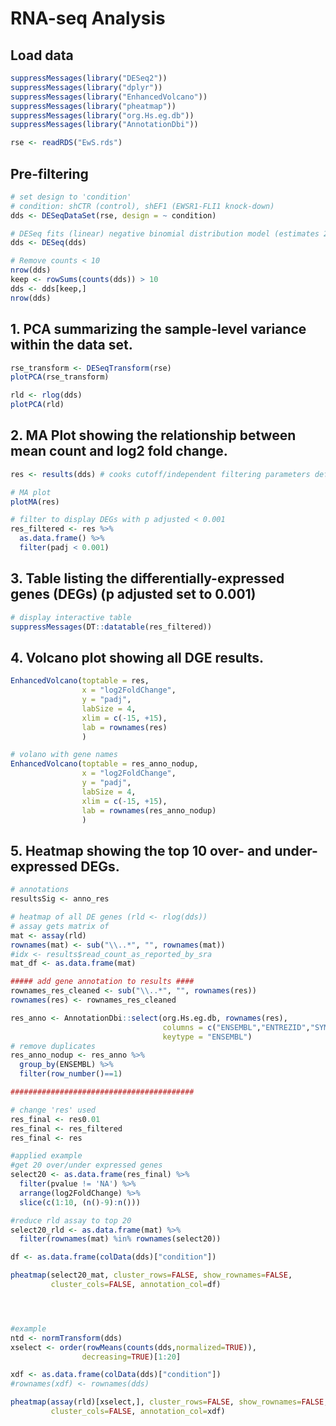 # RNA-seq Analysis

## Load data
```r
suppressMessages(library("DESeq2"))
suppressMessages(library("dplyr"))
suppressMessages(library("EnhancedVolcano"))
suppressMessages(library("pheatmap"))
suppressMessages(library("org.Hs.eg.db"))
suppressMessages(library("AnnotationDbi"))

rse <- readRDS("EwS.rds")
```

## Pre-filtering
```r
# set design to 'condition'
# condition: shCTR (control), shEF1 (EWSR1-FLI1 knock-down)
dds <- DESeqDataSet(rse, design = ~ condition)

# DESeq fits (linear) negative binomial distribution model (estimates 2 parameters: size factor, dispersion)
dds <- DESeq(dds)

# Remove counts < 10
nrow(dds)
keep <- rowSums(counts(dds)) > 10
dds <- dds[keep,]
nrow(dds)
```


## 1. PCA summarizing the sample-level variance within the data set.
```r
rse_transform <- DESeqTransform(rse)
plotPCA(rse_transform)

rld <- rlog(dds)
plotPCA(rld)
```

## 2. MA Plot showing the relationship between mean count and log2 fold change.
```r
res <- results(dds) # cooks cutoff/independent filtering parameters default to TRUE

# MA plot
plotMA(res)

# filter to display DEGs with p adjusted < 0.001
res_filtered <- res %>% 
  as.data.frame() %>%
  filter(padj < 0.001)


```

## 3. Table listing the differentially-expressed genes (DEGs) (p adjusted set to 0.001)
```r
# display interactive table
suppressMessages(DT::datatable(res_filtered))
```

## 4. Volcano plot showing all DGE results.
```r
EnhancedVolcano(toptable = res,
                x = "log2FoldChange",
                y = "padj",
                labSize = 4,
                xlim = c(-15, +15),
                lab = rownames(res)
                )

# volano with gene names
EnhancedVolcano(toptable = res_anno_nodup,
                x = "log2FoldChange",
                y = "padj",
                labSize = 4,
                xlim = c(-15, +15),
                lab = rownames(res_anno_nodup)
                )
```

## 5. Heatmap showing the top 10 over- and under-expressed DEGs.
```r
# annotations
resultsSig <- anno_res

# heatmap of all DE genes (rld <- rlog(dds))
# assay gets matrix of 
mat <- assay(rld)
rownames(mat) <- sub("\\..*", "", rownames(mat))
#idx <- results$read_count_as_reported_by_sra
mat_df <- as.data.frame(mat)

##### add gene annotation to results ####
rownames_res_cleaned <- sub("\\..*", "", rownames(res))
rownames(res) <- rownames_res_cleaned

res_anno <- AnnotationDbi::select(org.Hs.eg.db, rownames(res),
                                  columns = c("ENSEMBL","ENTREZID","SYMBOL","GENENAME"),
                                  keytype = "ENSEMBL")
# remove duplicates
res_anno_nodup <- res_anno %>%
  group_by(ENSEMBL) %>%
  filter(row_number()==1)

#########################################

# change 'res' used
res_final <- res0.01
res_final <- res_filtered
res_final <- res

#applied example
#get 20 over/under expressed genes
select20 <- as.data.frame(res_final) %>%
  filter(pvalue != 'NA') %>%
  arrange(log2FoldChange) %>%
  slice(c(1:10, (n()-9):n()))

#reduce rld assay to top 20
select20_rld <- as.data.frame(mat) %>%
  filter(rownames(mat) %in% rownames(select20))

df <- as.data.frame(colData(dds)["condition"])

pheatmap(select20_mat, cluster_rows=FALSE, show_rownames=FALSE,
         cluster_cols=FALSE, annotation_col=df)




#example
ntd <- normTransform(dds)
xselect <- order(rowMeans(counts(dds,normalized=TRUE)),
                decreasing=TRUE)[1:20]

xdf <- as.data.frame(colData(dds)["condition"])
#rownames(xdf) <- rownames(dds)

pheatmap(assay(rld)[xselect,], cluster_rows=FALSE, show_rownames=FALSE,
         cluster_cols=FALSE, annotation_col=xdf)

```

